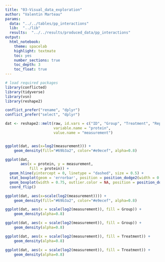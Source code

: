```yaml
---
title: "03-Visual_data_exploration"
author: "Valentin Marteau"
params:
  data: "../../tables/pp_interactions"
  lib:  "../lib"
  results:  "../../results/produced_data/pp_interactions"
output:
  html_notebook:
    theme: spacelab
    highlight: textmate
    toc: yes
    number_sections: true
    toc_depth: 3
    toc_float: true
---
```


```r
# load required packages
library(conflicted)
library(tidyverse)
library(vsn)
library(reshape2)

conflict_prefer("rename", "dplyr")
conflict_prefer("select", "dplyr")
```

```r
dat <- reshape2::melt(raw, id.vars = c("ID", "Group", "Treatment", "Rep"),
                      variable.name = "protein",
                      value.name = "measurement")


ggplot(dat, aes(x=log2(measurement))) +
    geom_density(fill="#69b3a2", color="#e9ecef", alpha=0.8)

ggplot(dat,
       aes(x = protein, y = measurement,
           fill = protein)) +
  geom_hline(yintercept = 0, linetype = "dashed", size = 0.5) +
  stat_boxplot(geom = 'errorbar', position = position_dodge2(width = 0.75, preserve = "single", reverse = TRUE)) +
  geom_boxplot(width = 0.75, outlier.color = NA, position = position_dodge2(width = 0.75, preserve = "single", reverse = TRUE) ) +
  coord_flip()
```
```r
ggplot(dat, aes(x=scale(log2(measurement)))) +
    geom_density(fill="#69b3a2", color="#e9ecef", alpha=0.8)
```
```r
ggplot(dat, aes(x = scale(log2(measurement)), fill = Group)) +
    geom_density(alpha=0.8)
```
```r
ggplot(dat, aes(x = scale(log2(measurement)), fill = Group)) +
    geom_density(alpha=0.8)
```
```r
ggplot(dat, aes(x = scale(log2(measurement)), fill = Treatment)) +
    geom_density(alpha=0.8)
```
```r
ggplot(dat, aes(x = scale(log2(measurement)), fill = Treatment)) +
    geom_density(alpha=0.8)
```
